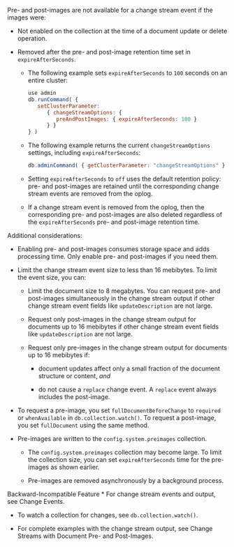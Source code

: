 Pre- and post-images are not available for a <Ref url="change-stream-output">change stream event</Ref> if the images were:

* Not enabled on the collection at the time of a document update or
  delete operation.

* Removed after the pre- and post-image retention time set in
  `expireAfterSeconds`.

  * The following example sets `expireAfterSeconds` to `100`
    seconds on an entire cluster:

    ```javascript
    use admin
    db.runCommand( {
       setClusterParameter:
          { changeStreamOptions: {
             preAndPostImages: { expireAfterSeconds: 100 }
          } }
    } )
    ```

  * The following example returns the current `changeStreamOptions`
    settings, including `expireAfterSeconds`:

    ```javascript
    db.adminCommand( { getClusterParameter: "changeStreamOptions" } )
    ```

  * Setting `expireAfterSeconds` to `off` uses the default retention
    policy: pre- and post-images are retained until the corresponding
    change stream events are removed from the <Ref url="oplog">oplog</Ref>.

  * If a change stream event is removed from the oplog, then the
    corresponding pre- and post-images are also deleted regardless of
    the `expireAfterSeconds` pre- and post-image retention time.

Additional considerations:

* Enabling pre- and post-images consumes storage space and adds
  processing time. Only enable pre- and post-images if you need them.

* Limit the change stream event size to less than 16 mebibytes. To limit
  the event size, you can:

  * Limit the document size to 8 megabytes. You can request pre- and
    post-images simultaneously in the <Ref url="change-stream-output">change stream output</Ref> if other change stream event fields like
    `updateDescription` are not large.

  * Request only post-images in the change stream output for documents
    up to 16 mebibytes if other change stream event fields like
    `updateDescription` are not large.

  * Request only pre-images in the change stream output for documents up
    to 16 mebibytes if:

    * document updates affect only a small fraction of the document
      structure or content, *and*

    * do not cause a `replace` change event. A `replace` event
      always includes the post-image.

* To request a pre-image, you set `fullDocumentBeforeChange` to
  `required` or `whenAvailable` in <Ref url="db.collection.watch">`db.collection.watch()`</Ref>.
  To request a post-image, you set `fullDocument` using the same
  method.

* Pre-images are written to the <Ref url="config.system.preimages">`config.system.preimages`</Ref>
  collection.

  * The `config.system.preimages` collection may become large. To
    limit the collection size, you can set `expireAfterSeconds`
    time for the pre-images as shown earlier.

  * Pre-images are removed asynchronously by a background process.

<Important>
  Backward-Incompatible Feature

  <Include source="/includes/downgrade-for-pre-and-post-images.mdx" />
</Important>

<Seealso>
  * For change stream events and output, see
    <Ref url="change-stream-output">Change Events</Ref>.

  * To watch a collection for changes, see
    <Ref url="db.collection.watch">`db.collection.watch()`</Ref>.

  * For complete examples with the change stream output, see
    <Ref url="db.collection.watch-change-streams-pre-and-post-images-example">Change Streams with Document Pre- and Post-Images</Ref>.
</Seealso>
